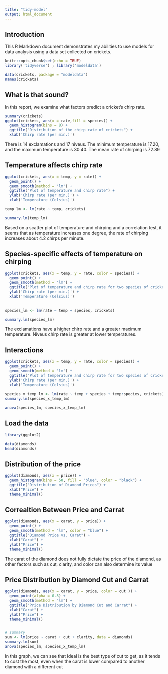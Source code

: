 ```yaml
---
title: "tidy-model"
output: html_document
---
```

## Introduction

This R Markdown document demonstrates my abilities to use models for data analysis using a data set collected on crickets.
```r
knitr::opts_chunk$set(echo = TRUE)
library('tidyverse') ; library('modeldata')
``` 

```r
data(crickets, package = "modeldata")
names(crickets)
```

## What is that sound?
In this report, we examine what factors predict a cricket's chirp rate.

```r
summary(crickets)
ggplot(crickets, aes(x = rate,fill = species)) +
  geom_histogram(bins = 8) + 
  ggtitle("Distribution of the chirp rate of crickets") +
  xlab('Chirp rate (per min.)')
```

There is 14 exclamations and 17 niveus. The minimum temperature is 17.20, and the maximum temperature is 30.40. The mean rate of chirping is 72.89 

## Temperature affects chirp rate

```r
ggplot(crickets, aes(x = temp, y = rate)) +
  geom_point() + 
  geom_smooth(method = 'lm') +
  ggtitle("Plot of temperature and chirp rate") +
  ylab('Chirp rate (per min.)') +
  xlab('Temperature (Celsius)')

temp_lm <- lm(rate ~ temp, crickets)

summary.lm(temp_lm)
```

Based on a scatter plot of temperature and chirping and a correlation test, it seems that as temperature increases one degree, the rate of chirping increases about 4.2 chirps per minute.

## Species-specific effects of temperature on chirping
```r
ggplot(crickets, aes(x = temp, y = rate, color = species)) +
  geom_point() + 
  geom_smooth(method = 'lm') +
  ggtitle("Plot of temperature and chirp rate for two species of crickets") +
  ylab('Chirp rate (per min.)') +
  xlab('Temperature (Celsius)')
  
  
species_lm <- lm(rate ~ temp + species, crickets)

summary.lm(species_lm)
```

The exclamations have a higher chirp rate and a greater maximum temperature. Niveus chirp rate is greater at lower temperatures.

## Interactions

```r
ggplot(crickets, aes(x = temp, y = rate, color = species)) +
  geom_point() + 
  geom_smooth(method = 'lm') +
  ggtitle("Plot of temperature and chirp rate for two species of crickets") +
  ylab('Chirp rate (per min.)') +
  xlab('Temperature (Celsius)')
  
species_x_temp_lm <- lm(rate ~ temp + species + temp:species, crickets) 
summary.lm(species_x_temp_lm)

anova(species_lm, species_x_temp_lm)
```

## Load the data
```r
library(ggplot2)

data(diamonds)  
head(diamonds) 
```

## Distribution of the price 
```r
ggplot(diamonds, aes(x = price)) +
  geom_histogram(bins = 50, fill = "blue", color = "black") +
  ggtitle("Distribution of Diamond Prices") +
  xlab("Price") +
  theme_minimal()
``` 

## Correaltion Between Price and Carrat 
```r
ggplot(diamonds, aes(x = carat, y = price)) +
  geom_point() +
  geom_smooth(method = "lm", color = "blue") +
  ggtitle("Diamond Price vs. Carat") +
  xlab("Carat") +
  ylab("Price") +
  theme_minimal()

```

The carat of the diamond does not fully dictate the price of the diamond, as other factors such as cut, clarity, and color can also determine its value

## Price Distribution by Diamond Cut and Carrat
```r

ggplot(diamonds, aes(x = carat, y = price, color = cut )) +
  geom_point(alpha = 0.3) +
  geom_smooth(method = "lm") +
  ggtitle("Price Distribution by Diamond Cut and Carrat") +
  xlab("Carat") +
  ylab("Price") +
  theme_minimal()


# summary 
sum <- lm(price ~ carat + cut + clarity, data = diamonds)
summary.lm(sum)
anova(species_lm, species_x_temp_lm)

```

In this graph, we can see that Ideal is the best type of cut to get, as it tends to cost the most, even when the carat is lower compared to another diamond with a different cut
